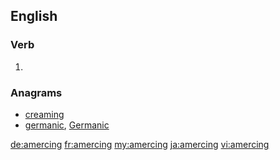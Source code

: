==English==

===Verb===
{{head|en|present participle}}

# {{present participle of|amerce|lang=en}}

===Anagrams===
* [[creaming#English|creaming]]
* [[germanic#English|germanic]], [[Germanic#English|Germanic]]

[[de:amercing]]
[[fr:amercing]]
[[my:amercing]]
[[ja:amercing]]
[[vi:amercing]]